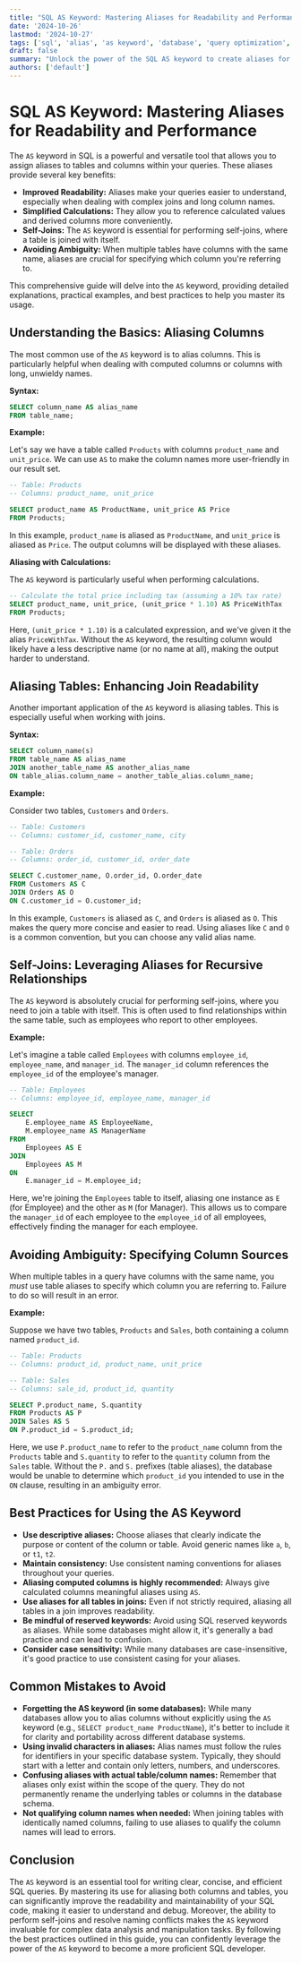 ```yaml
---
title: "SQL AS Keyword: Mastering Aliases for Readability and Performance"
date: '2024-10-26'
lastmod: '2024-10-27'
tags: ['sql', 'alias', 'as keyword', 'database', 'query optimization', 'sql tutorial', 'sql examples', 'data analysis']
draft: false
summary: "Unlock the power of the SQL AS keyword to create aliases for tables and columns, enhancing query readability and streamlining complex calculations. Learn with detailed examples and best practices for improved SQL performance."
authors: ['default']
---
```


# SQL AS Keyword: Mastering Aliases for Readability and Performance

The `AS` keyword in SQL is a powerful and versatile tool that allows you to assign aliases to tables and columns within your queries. These aliases provide several key benefits:

*   **Improved Readability:** Aliases make your queries easier to understand, especially when dealing with complex joins and long column names.
*   **Simplified Calculations:** They allow you to reference calculated values and derived columns more conveniently.
*   **Self-Joins:**  The `AS` keyword is essential for performing self-joins, where a table is joined with itself.
*   **Avoiding Ambiguity:** When multiple tables have columns with the same name, aliases are crucial for specifying which column you're referring to.

This comprehensive guide will delve into the `AS` keyword, providing detailed explanations, practical examples, and best practices to help you master its usage.

## Understanding the Basics: Aliasing Columns

The most common use of the `AS` keyword is to alias columns. This is particularly helpful when dealing with computed columns or columns with long, unwieldy names.

**Syntax:**

```sql
SELECT column_name AS alias_name
FROM table_name;
```

**Example:**

Let's say we have a table called `Products` with columns `product_name` and `unit_price`.  We can use `AS` to make the column names more user-friendly in our result set.

```sql
-- Table: Products
-- Columns: product_name, unit_price

SELECT product_name AS ProductName, unit_price AS Price
FROM Products;
```

In this example, `product_name` is aliased as `ProductName`, and `unit_price` is aliased as `Price`. The output columns will be displayed with these aliases.

**Aliasing with Calculations:**

The `AS` keyword is particularly useful when performing calculations.

```sql
-- Calculate the total price including tax (assuming a 10% tax rate)
SELECT product_name, unit_price, (unit_price * 1.10) AS PriceWithTax
FROM Products;
```

Here, `(unit_price * 1.10)` is a calculated expression, and we've given it the alias `PriceWithTax`.  Without the `AS` keyword, the resulting column would likely have a less descriptive name (or no name at all), making the output harder to understand.

## Aliasing Tables: Enhancing Join Readability

Another important application of the `AS` keyword is aliasing tables.  This is especially useful when working with joins.

**Syntax:**

```sql
SELECT column_name(s)
FROM table_name AS alias_name
JOIN another_table_name AS another_alias_name
ON table_alias.column_name = another_table_alias.column_name;
```

**Example:**

Consider two tables, `Customers` and `Orders`.

```sql
-- Table: Customers
-- Columns: customer_id, customer_name, city

-- Table: Orders
-- Columns: order_id, customer_id, order_date

SELECT C.customer_name, O.order_id, O.order_date
FROM Customers AS C
JOIN Orders AS O
ON C.customer_id = O.customer_id;
```

In this example, `Customers` is aliased as `C`, and `Orders` is aliased as `O`. This makes the query more concise and easier to read. Using aliases like `C` and `O` is a common convention, but you can choose any valid alias name.

##  Self-Joins: Leveraging Aliases for Recursive Relationships

The `AS` keyword is absolutely crucial for performing self-joins, where you need to join a table with itself.  This is often used to find relationships within the same table, such as employees who report to other employees.

**Example:**

Let's imagine a table called `Employees` with columns `employee_id`, `employee_name`, and `manager_id`. The `manager_id` column references the `employee_id` of the employee's manager.

```sql
-- Table: Employees
-- Columns: employee_id, employee_name, manager_id

SELECT
    E.employee_name AS EmployeeName,
    M.employee_name AS ManagerName
FROM
    Employees AS E
JOIN
    Employees AS M
ON
    E.manager_id = M.employee_id;
```

Here, we're joining the `Employees` table to itself, aliasing one instance as `E` (for Employee) and the other as `M` (for Manager). This allows us to compare the `manager_id` of each employee to the `employee_id` of all employees, effectively finding the manager for each employee.

## Avoiding Ambiguity:  Specifying Column Sources

When multiple tables in a query have columns with the same name, you *must* use table aliases to specify which column you are referring to. Failure to do so will result in an error.

**Example:**

Suppose we have two tables, `Products` and `Sales`, both containing a column named `product_id`.

```sql
-- Table: Products
-- Columns: product_id, product_name, unit_price

-- Table: Sales
-- Columns: sale_id, product_id, quantity

SELECT P.product_name, S.quantity
FROM Products AS P
JOIN Sales AS S
ON P.product_id = S.product_id;
```

Here, we use `P.product_name` to refer to the `product_name` column from the `Products` table and `S.quantity` to refer to the `quantity` column from the `Sales` table.  Without the `P.` and `S.` prefixes (table aliases), the database would be unable to determine which `product_id` you intended to use in the `ON` clause, resulting in an ambiguity error.

## Best Practices for Using the AS Keyword

*   **Use descriptive aliases:** Choose aliases that clearly indicate the purpose or content of the column or table. Avoid generic names like `a`, `b`, or `t1`, `t2`.
*   **Maintain consistency:** Use consistent naming conventions for aliases throughout your queries.
*   **Aliasing computed columns is highly recommended:** Always give calculated columns meaningful aliases using `AS`.
*   **Use aliases for all tables in joins:**  Even if not strictly required, aliasing all tables in a join improves readability.
*   **Be mindful of reserved keywords:** Avoid using SQL reserved keywords as aliases. While some databases might allow it, it's generally a bad practice and can lead to confusion.
*   **Consider case sensitivity:** While many databases are case-insensitive, it's good practice to use consistent casing for your aliases.

## Common Mistakes to Avoid

*   **Forgetting the AS keyword (in some databases):** While many databases allow you to alias columns without explicitly using the `AS` keyword (e.g., `SELECT product_name ProductName`), it's better to include it for clarity and portability across different database systems.
*   **Using invalid characters in aliases:**  Alias names must follow the rules for identifiers in your specific database system. Typically, they should start with a letter and contain only letters, numbers, and underscores.
*   **Confusing aliases with actual table/column names:** Remember that aliases only exist within the scope of the query. They do not permanently rename the underlying tables or columns in the database schema.
*   **Not qualifying column names when needed:** When joining tables with identically named columns, failing to use aliases to qualify the column names will lead to errors.

## Conclusion

The `AS` keyword is an essential tool for writing clear, concise, and efficient SQL queries. By mastering its use for aliasing both columns and tables, you can significantly improve the readability and maintainability of your SQL code, making it easier to understand and debug.  Moreover, the ability to perform self-joins and resolve naming conflicts makes the `AS` keyword invaluable for complex data analysis and manipulation tasks. By following the best practices outlined in this guide, you can confidently leverage the power of the `AS` keyword to become a more proficient SQL developer.